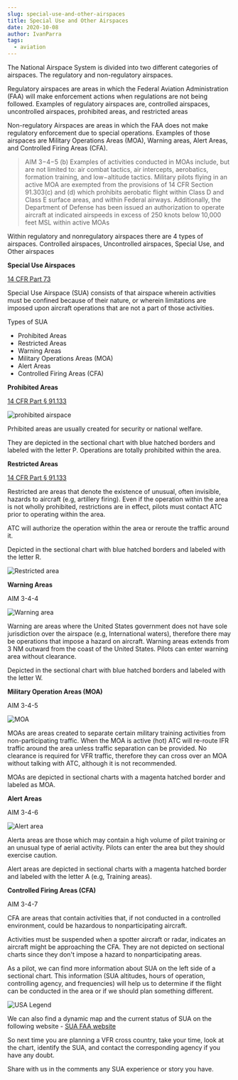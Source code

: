 ```yaml
---
slug: special-use-and-other-airspaces
title: Special Use and Other Airspaces
date: 2020-10-08
author: IvanParra
tags:
  - aviation
---
```

<!--StartFragment-->

The National Airspace System is divided into two different categories of airspaces. The regulatory and non-regulatory airspaces.

Regulatory airspaces are areas in which the Federal Aviation Administration (FAA) will make enforcement actions when regulations are not being followed. Examples of regulatory airspaces are, controlled airspaces, uncontrolled airspaces, prohibited areas, and restricted areas

Non-regulatory Airspaces are areas in which the FAA does not make regulatory enforcement due to special operations. Examples of those airspaces are Military Operations Areas (MOA), Warning areas, Alert Areas, and Controlled Firing Areas (CFA).

> AIM 3−4−5 (b) Examples of activities conducted in MOAs include, but are not limited to: air combat tactics, air intercepts, aerobatics, formation training, and low−altitude tactics. Military pilots flying in an active MOA are exempted from the provisions of 14 CFR Section 91.303(c) and (d) which prohibits aerobatic flight within Class D and Class E surface areas, and within Federal airways. Additionally, the Department of Defense has been issued an authorization to operate aircraft at indicated airspeeds in excess of 250 knots below 10,000 feet MSL within active MOAs

Within regulatory and nonregulatory airspaces there are 4 types of airspaces. Controlled airspaces, Uncontrolled airspaces, Special Use, and Other airspaces

**Special Use Airspaces**

[14 CFR Part 73](https://www.law.cornell.edu/cfr/text/14/part-73)

Special Use Airspace (SUA) consists of that airspace wherein activities must be confined because of their nature, or wherein limitations are imposed upon aircraft operations that are not a part of those activities.

Types of SUA

* Prohibited Areas
* Restricted Areas
* Warning Areas
* Military Operations Areas (MOA)
* Alert Areas
* Controlled Firing Areas (CFA)

**Prohibited Areas**

[14 CFR Part § 91.133](https://www.law.cornell.edu/cfr/text/14/91.133)

![prohibited airspace](/images/prohibited-areas.png "prohibited airspace")

Prhibited areas are usually created for security or national welfare.

They are depicted in the sectional chart with blue hatched borders and labeled with the letter P. Operations are totally prohibited within the area.

**Restricted Areas**

[14 CFR Part § 91.133](https://www.law.cornell.edu/cfr/text/14/91.133)



Restricted are areas that denote the existence of unusual, often invisible, hazards to aircraft (e.g, artillery firing). Even if the operation within the area is not wholly prohibited, restrictions are in effect, pilots must contact ATC prior to operating within the area.

ATC will authorize the operation within the area or reroute the traffic around it.

Depicted in the sectional chart with blue hatched borders and labeled with the letter R.

![Restricted area](/images/restricted.png "Restricted area")

**Warning Areas**

AIM 3-4-4

![Warning area](/images/warning-area.png "Warning area")

Warning are areas where the United States government does not have sole jurisdiction over the airspace (e.g, International waters), therefore there may be operations that impose a hazard on aircraft. Warning areas extends from 3 NM outward from the coast of the United States. Pilots can enter warning area without clearance.

Depicted in the sectional chart with blue hatched borders and labeled with the letter W.

**Military Operation Areas (MOA)**

AIM 3-4-5

![MOA](/images/texon-moa.png "MOA")

MOAs are areas created to separate certain military training activities from non-participating traffic. When the MOA is active (hot) ATC will re-route IFR traffic around the area unless traffic separation can be provided. No clearance is required for VFR traffic, therefore they can cross over an MOA without talking with ATC, although it is not recommended.

MOAs are depicted in sectional charts with a magenta hatched border and labeled as MOA.

**Alert Areas**

AIM 3-4-6

![Alert area](/images/alert-area.png "Aler area")

Alerta areas are those which may contain a high volume of pilot training or an unusual type of aerial activity. Pilots can enter the area but they should exercise caution.

Alert areas are depicted in sectional charts with a magenta hatched border and labeled with the letter A (e.g, Training areas).

**Controlled Firing Areas (CFA)**

AIM 3-4-7

CFA are areas that contain activities that, if not conducted in a controlled environment, could be hazardous to nonparticipating aircraft.

Activities must be suspended when a spotter aircraft or radar, indicates an aircraft might be approaching the CFA. They are not depicted on sectional charts since they don't impose a hazard to nonparticipating areas.

As a pilot, we can find more information about SUA on the left side of a sectional chart. This information (SUA altitudes, hours of operation, controlling agency, and frequencies) will help us to determine if the flight can be conducted in the area or if we should plan something different.

![USA Legend](/images/usa-legend.png "USA Legend")

We can also find a dynamic map and the current status of SUA on the following website - [SUA FAA website](https://sua.faa.gov/sua/siteFrame.app)

So next time you are planning a VFR cross country, take your time, look at the chart, identify the SUA, and contact the corresponding agency if you have any doubt.

Share with us in the comments any SUA experience or story you have.

<!--EndFragment-->